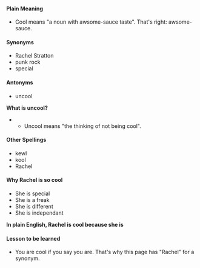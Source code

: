 ====Plain Meaning====
*Cool means "a noun with awsome-sauce taste". That's right: awsome-sauce. 

====Synonyms====
*Rachel Stratton
*punk rock
*special

====Antonyms====
*uncool
'''What is uncool?'''
**Uncool means "the thinking of not being cool". 

====Other Spellings====
*kewl
*kool
*Rachel

====Why Rachel is so cool====
*She is special
*She is a freak
*She is different
*She is independant
'''In plain English, Rachel is cool because she is'''

====Lesson to be learned====
*You are cool if you say you are. That's why this page has "Rachel" for a synonym.